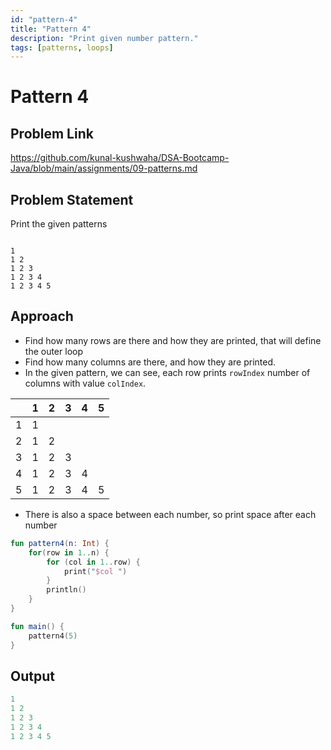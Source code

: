 ```yaml
---
id: "pattern-4"
title: "Pattern 4"
description: "Print given number pattern."
tags: [patterns, loops]
---
```




# Pattern 4

## Problem Link

https://github.com/kunal-kushwaha/DSA-Bootcamp-Java/blob/main/assignments/09-patterns.md

## Problem Statement

Print the given patterns

```text

1 
1 2 
1 2 3 
1 2 3 4 
1 2 3 4 5  

```
## Approach

- Find how many rows are there and how they are printed, that will define the outer loop
- Find how many columns are there, and how they are printed.
- In the given pattern, we can see, each row prints `rowIndex` number of columns with value `colIndex`.

<TableWrapper rows="5" cols="5">

|       	| 1 	    | 2 	    | 3     	| 4     	| 5     	|
|:-----:	|:-----:	|:-----:	|:-----:	|:-----:	|:-----:	|
| 1 	    | 1     	|       	|       	|       	|       	|
| 2 	    | 1     	| 2     	|       	|       	|       	|
| 3 	    | 1     	| 2     	| 3     	|       	|       	|
| 4 	    | 1     	| 2     	| 3     	| 4     	|       	|
| 5 	    | 1     	| 2     	| 3     	| 4     	| 5     	|

</TableWrapper>

- There is also a space between each number, so print space after each number

<Tabs>
<TabItem value="kotlin" label="Kotlin">
<SolutionAuthor name="@msvhora"/>

```kt
fun pattern4(n: Int) {
    for(row in 1..n) {
        for (col in 1..row) {
            print("$col ")
        }
        println()
    }
}

fun main() {	
    pattern4(5)
}
```
</TabItem>
</Tabs>

## Output

```kt
1 
1 2 
1 2 3 
1 2 3 4 
1 2 3 4 5  
```